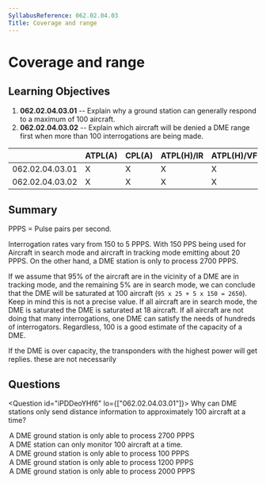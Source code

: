 ```yaml
---
SyllabusReference: 062.02.04.03
Title: Coverage and range
---
```


# Coverage and range

## Learning Objectives

1. **062.02.04.03.01** -- Explain why a ground station can generally respond to
   a maximum of 100 aircraft.
2. **062.02.04.03.02** -- Explain which aircraft will be denied a DME range
   first when more than 100 interrogations are being made.

|                 | ATPL(A) | CPL(A) | ATPL(H)/IR | ATPL(H)/VFR | CPL(H) | IR  | CBIR(A) |
| --------------- | ------- | ------ | ---------- | ----------- | ------ | --- | ------- |
| 062.02.04.03.01 | X       | X      | X          | X           | X      | X   | X       |
| 062.02.04.03.02 | X       | X      | X          | X           | X      | X   | X       |

## Summary

PPPS = Pulse pairs per second.

Interrogation rates vary from 150 to 5 PPPS. With 150 PPS being used for
Aircraft in search mode and aircraft in tracking mode emitting about 20 PPPS. On
the other hand, a DME station is only to process 2700 PPPS.

If we assume that 95% of the aircraft are in the vicinity of a DME are in
tracking mode, and the remaining 5% are in search mode, we can conclude that the
DME will be saturated at 100 aircraft (`95 x 25 + 5 x 150 = 2650`). Keep in mind
this is not a precise value. If all aircraft are in search mode, the DME is
saturated the DME is saturated at 18 aircraft. If all aircraft are not doing
that many interrogations, one DME can satisfy the needs of hundreds of
interrogators. Regardless, 100 is a good estimate of the capacity of a DME.

If the DME is over capacity, the transponders with the highest power will get
replies. these are not necessarily

## Questions

<Question id="iPDDeoYHf6" lo={["062.02.04.03.01"]}>
  <Text variant="oneCorrect">
    Why can DME stations only send distance information to approximately 100
    aircraft at a time?
  </Text>
  <Option
    id="iPDDeoYHf6-1"
    correct
    why="This is the hard limit that causes the limit of approximately 100 aircraft"
  >
    A DME ground station is only able to process 2700 PPPS
  </Option>
  <Option
    id="iPDDeoYHf6-3"
    why="Not necessarily true, the DME may be able to monitor more or less than 100 aircraft."
  >
    A DME station can only monitor 100 aircraft at a time.
  </Option>
  <Option id="iPDDeoYHf6-4" why="The correct value for PPPs is 2700">
    A DME ground station is only able to process 100 PPPS
  </Option>
  <Option id="iPDDeoYHf6-5" why="The correct value for PPPs is 2700">
    A DME ground station is only able to process 1200 PPPS
  </Option>
  <Option id="iPDDeoYHf6-6" why="The correct value for PPPs is 2700">
    A DME ground station is only able to process 2000 PPPS
  </Option>
</Question>
